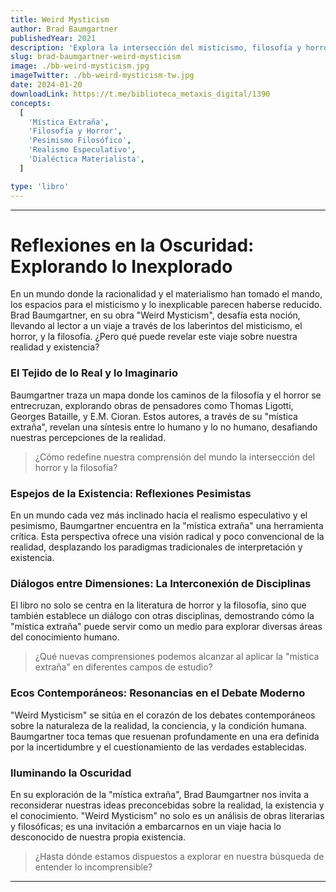 ```yaml
---
title: Weird Mysticism
author: Brad Baumgartner
publishedYear: 2021
description: 'Explora la intersección del misticismo, filosofía y horror en la obra de Ligotti, Bataille, y Cioran. Introduce la "mística extraña", vinculando horror y pesimismo filosófico para revelar nuevas perspectivas de la realidad.'
slug: brad-baumgartner-weird-mysticism
image: ./bb-weird-mysticism.jpg
imageTwitter: ./bb-weird-mysticism-tw.jpg
date: 2024-01-20
downloadLink: https://t.me/biblioteca_metaxis_digital/1390
concepts:
  [
    'Mística Extraña',
    'Filosofía y Horror',
    'Pesimismo Filosófico',
    'Realismo Especulativo',
    'Dialéctica Materialista',
  ]

type: 'libro'
---
```


---

# Reflexiones en la Oscuridad: Explorando lo Inexplorado

En un mundo donde la racionalidad y el materialismo han tomado el mando, los espacios para el misticismo y lo inexplicable parecen haberse reducido. Brad Baumgartner, en su obra "Weird Mysticism", desafía esta noción, llevando al lector a un viaje a través de los laberintos del misticismo, el horror, y la filosofía. ¿Pero qué puede revelar este viaje sobre nuestra realidad y existencia?

### El Tejido de lo Real y lo Imaginario

Baumgartner traza un mapa donde los caminos de la filosofía y el horror se entrecruzan, explorando obras de pensadores como Thomas Ligotti, Georges Bataille, y E.M. Cioran. Estos autores, a través de su "mística extraña", revelan una síntesis entre lo humano y lo no humano, desafiando nuestras percepciones de la realidad.

> ¿Cómo redefine nuestra comprensión del mundo la intersección del horror y la filosofía?

### Espejos de la Existencia: Reflexiones Pesimistas

En un mundo cada vez más inclinado hacia el realismo especulativo y el pesimismo, Baumgartner encuentra en la "mística extraña" una herramienta crítica. Esta perspectiva ofrece una visión radical y poco convencional de la realidad, desplazando los paradigmas tradicionales de interpretación y existencia.

### Diálogos entre Dimensiones: La Interconexión de Disciplinas

El libro no solo se centra en la literatura de horror y la filosofía, sino que también establece un diálogo con otras disciplinas, demostrando cómo la "mística extraña" puede servir como un medio para explorar diversas áreas del conocimiento humano.

> ¿Qué nuevas comprensiones podemos alcanzar al aplicar la "mística extraña" en diferentes campos de estudio?

### Ecos Contemporáneos: Resonancias en el Debate Moderno

"Weird Mysticism" se sitúa en el corazón de los debates contemporáneos sobre la naturaleza de la realidad, la conciencia, y la condición humana. Baumgartner toca temas que resuenan profundamente en una era definida por la incertidumbre y el cuestionamiento de las verdades establecidas.

### Iluminando la Oscuridad

En su exploración de la "mística extraña", Brad Baumgartner nos invita a reconsiderar nuestras ideas preconcebidas sobre la realidad, la existencia y el conocimiento. "Weird Mysticism" no solo es un análisis de obras literarias y filosóficas; es una invitación a embarcarnos en un viaje hacia lo desconocido de nuestra propia existencia.

> ¿Hasta dónde estamos dispuestos a explorar en nuestra búsqueda de entender lo incomprensible?

---

